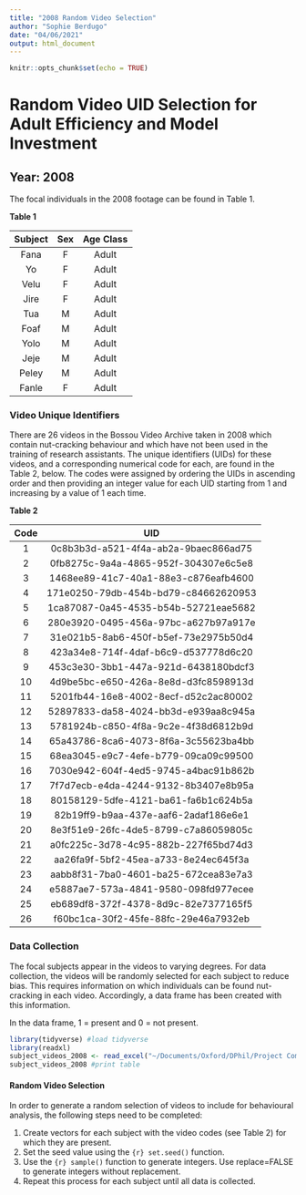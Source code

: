 ```yaml
---
title: "2008 Random Video Selection"
author: "Sophie Berdugo"
date: "04/06/2021"
output: html_document
---
```


```r
knitr::opts_chunk$set(echo = TRUE)
```

# Random Video UID Selection for Adult Efficiency and Model Investment

## Year: 2008

The focal individuals in the 2008 footage can be found in Table 1.

**Table 1**

|Subject  | Sex | Age Class  |
|:------: |:---:| :---------:|
|Fana     |F    | Adult      |
|Yo       |F    | Adult      |
|Velu     |F    | Adult      |
|Jire     |F    | Adult      |
|Tua      |M    | Adult      |
|Foaf     |M    | Adult      |
|Yolo     |M    | Adult      |
|Jeje     |M    | Adult      |
|Peley    |M    | Adult      |
|Fanle    |F    | Adult      |

### Video Unique Identifiers
There are 26 videos in the Bossou Video Archive taken in 2008 which contain nut-cracking behaviour and which have not been used in the training of research assistants. The unique identifiers (UIDs) for these videos, and a corresponding numerical code for each, are found in the Table 2, below. The codes were assigned by ordering the UIDs in ascending order and then providing an integer value for each UID starting from 1 and increasing by a value of 1 each time.

**Table 2**

|Code  | UID                                  |
|:---: | :-----------------------------------:|
|1     | 0c8b3b3d-a521-4f4a-ab2a-9baec866ad75 |
|2     | 0fb8275c-9a4a-4865-952f-304307e6c5e8 |
|3     | 1468ee89-41c7-40a1-88e3-c876eafb4600 |
|4     | 171e0250-79db-454b-bd79-c84662620953 |
|5     | 1ca87087-0a45-4535-b54b-52721eae5682 |
|6     | 280e3920-0495-456a-97bc-a627b97a917e |
|7     | 31e021b5-8ab6-450f-b5ef-73e2975b50d4 |
|8     | 423a34e8-714f-4daf-b6c9-d537778d6c20 |
|9     | 453c3e30-3bb1-447a-921d-6438180bdcf3 |
|10    | 4d9be5bc-e650-426a-8e8d-d3fc8598913d |
|11    | 5201fb44-16e8-4002-8ecf-d52c2ac80002 |
|12    | 52897833-da58-4024-bb3d-e939aa8c945a |
|13    | 5781924b-c850-4f8a-9c2e-4f38d6812b9d |
|14    | 65a43786-8ca6-4073-8f6a-3c55623ba4bb |
|15    | 68ea3045-e9c7-4efe-b779-09ca09c99500 |
|16    | 7030e942-604f-4ed5-9745-a4bac91b862b |
|17    | 7f7d7ecb-e4da-4244-9132-8b3407e8b95a |
|18    | 80158129-5dfe-4121-ba61-fa6b1c624b5a |
|19    | 82b19ff9-b9aa-437e-aaf6-2adaf186e6e1 |
|20    | 8e3f51e9-26fc-4de5-8799-c7a86059805c |
|21    | a0fc225c-3d78-4c95-882b-227f65bd74d3 |
|22    | aa26fa9f-5bf2-45ea-a733-8e24ec645f3a |
|23    | aabb8f31-7ba0-4601-ba25-672cea83e7a3 |
|24    | e5887ae7-573a-4841-9580-098fd977ecee |
|25    | eb689df8-372f-4378-8d9c-82e7377165f5 |
|26    | f60bc1ca-30f2-45fe-88fc-29e46a7932eb |

### Data Collection
The focal subjects appear in the videos to varying degrees. For data collection, the videos will be randomly selected for each subject to reduce bias. This requires information on which individuals can be found nut-cracking in each video. Accordingly, a data frame has been created with this information.

In the data frame, 1 = present and 0 = not present.


```r
library(tidyverse) #load tidyverse
library(readxl)
subject_videos_2008 <- read_excel("~/Documents/Oxford/DPhil/Project Components/Methods/Data/Subjects UIDs by Year/2008_subject_UIDs.xlsx")
subject_videos_2008 #print table
```

#### Random Video Selection
In order to generate a random selection of videos to include for behavioural analysis, the following steps need to be completed:

1. Create vectors for each subject with the video codes (see Table 2) for which they are present.
2. Set the seed value using the ```{r} set.seed()``` function.
3. Use the ```{r} sample()``` function to generate integers. Use replace=FALSE to generate integers without replacement.
4. Repeat this process for each subject until all data is collected.
